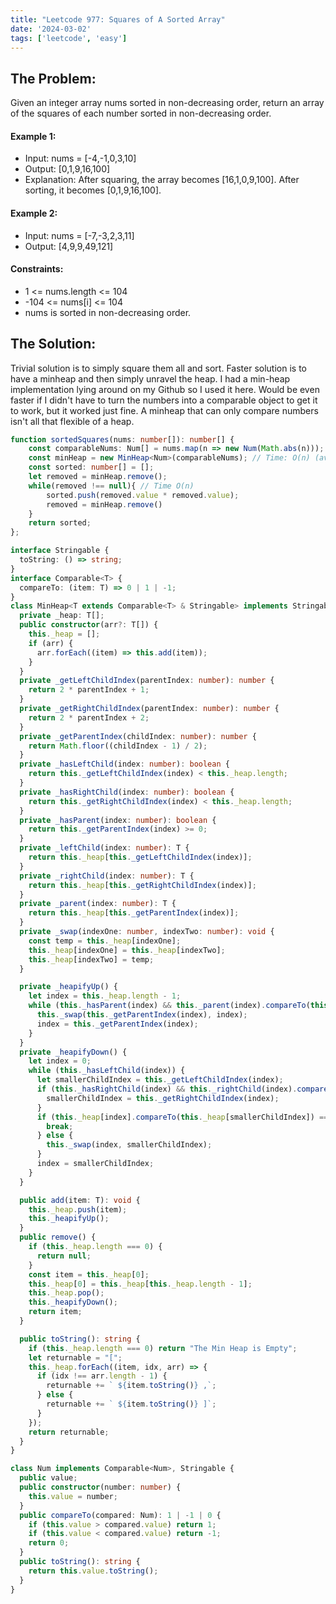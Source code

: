 ```yaml
---
title: "Leetcode 977: Squares of A Sorted Array"
date: '2024-03-02'
tags: ['leetcode', 'easy']
---
```


## The Problem:

Given an integer array nums sorted in non-decreasing order, return an array of the squares of each number sorted in non-decreasing order.

#### Example 1:
- Input: nums = [-4,-1,0,3,10]
- Output: [0,1,9,16,100]
- Explanation: After squaring, the array becomes [16,1,0,9,100]. After sorting, it becomes [0,1,9,16,100].
#### Example 2:
- Input: nums = [-7,-3,2,3,11]
- Output: [4,9,9,49,121]
#### Constraints:
- 1 \<= nums.length \<= 104
- \-104 \<= nums[i] \<= 104
- nums is sorted in non-decreasing order.

## The Solution:

Trivial solution is to simply square them all and sort. Faster solution is to have a minheap and then simply unravel the heap. I had a min-heap implementation lying around on my Github so I used it here. Would be even faster if I didn't have to turn the numbers into a comparable object to get it to work, but it worked just fine. A minheap that can only compare numbers isn't all that flexible of a heap.

```ts
function sortedSquares(nums: number[]): number[] {
    const comparableNums: Num[] = nums.map(n => new Num(Math.abs(n))); // Time: O(n), Space O(n);
    const minHeap = new MinHeap<Num>(comparableNums); // Time: O(n) (average), Space O(n)
    const sorted: number[] = [];
    let removed = minHeap.remove();
    while(removed !== null){ // Time O(n)
        sorted.push(removed.value * removed.value);
        removed = minHeap.remove()
    }
    return sorted;
};

interface Stringable {
  toString: () => string;
}
interface Comparable<T> {
  compareTo: (item: T) => 0 | 1 | -1;
}
class MinHeap<T extends Comparable<T> & Stringable> implements Stringable {
  private _heap: T[];
  public constructor(arr?: T[]) {
    this._heap = [];
    if (arr) {
      arr.forEach((item) => this.add(item));
    }
  }
  private _getLeftChildIndex(parentIndex: number): number {
    return 2 * parentIndex + 1;
  }
  private _getRightChildIndex(parentIndex: number): number {
    return 2 * parentIndex + 2;
  }
  private _getParentIndex(childIndex: number): number {
    return Math.floor((childIndex - 1) / 2);
  }
  private _hasLeftChild(index: number): boolean {
    return this._getLeftChildIndex(index) < this._heap.length;
  }
  private _hasRightChild(index: number): boolean {
    return this._getRightChildIndex(index) < this._heap.length;
  }
  private _hasParent(index: number): boolean {
    return this._getParentIndex(index) >= 0;
  }
  private _leftChild(index: number): T {
    return this._heap[this._getLeftChildIndex(index)];
  }
  private _rightChild(index: number): T {
    return this._heap[this._getRightChildIndex(index)];
  }
  private _parent(index: number): T {
    return this._heap[this._getParentIndex(index)];
  }
  private _swap(indexOne: number, indexTwo: number): void {
    const temp = this._heap[indexOne];
    this._heap[indexOne] = this._heap[indexTwo];
    this._heap[indexTwo] = temp;
  }

  private _heapifyUp() {
    let index = this._heap.length - 1;
    while (this._hasParent(index) && this._parent(index).compareTo(this._heap[index]) === 1) {
      this._swap(this._getParentIndex(index), index);
      index = this._getParentIndex(index);
    }
  }
  private _heapifyDown() {
    let index = 0;
    while (this._hasLeftChild(index)) {
      let smallerChildIndex = this._getLeftChildIndex(index);
      if (this._hasRightChild(index) && this._rightChild(index).compareTo(this._leftChild(index)) === -1) {
        smallerChildIndex = this._getRightChildIndex(index);
      }
      if (this._heap[index].compareTo(this._heap[smallerChildIndex]) === -1) {
        break;
      } else {
        this._swap(index, smallerChildIndex);
      }
      index = smallerChildIndex;
    }
  }

  public add(item: T): void {
    this._heap.push(item);
    this._heapifyUp();
  }
  public remove() {
    if (this._heap.length === 0) {
      return null;
    }
    const item = this._heap[0];
    this._heap[0] = this._heap[this._heap.length - 1];
    this._heap.pop();
    this._heapifyDown();
    return item;
  }

  public toString(): string {
    if (this._heap.length === 0) return "The Min Heap is Empty";
    let returnable = "[";
    this._heap.forEach((item, idx, arr) => {
      if (idx !== arr.length - 1) {
        returnable += ` ${item.toString()} ,`;
      } else {
        returnable += ` ${item.toString()} ]`;
      }
    });
    return returnable;
  }
}

class Num implements Comparable<Num>, Stringable {
  public value;
  public constructor(number: number) {
    this.value = number;
  }
  public compareTo(compared: Num): 1 | -1 | 0 {
    if (this.value > compared.value) return 1;
    if (this.value < compared.value) return -1;
    return 0;
  }
  public toString(): string {
    return this.value.toString();
  }
}
```
